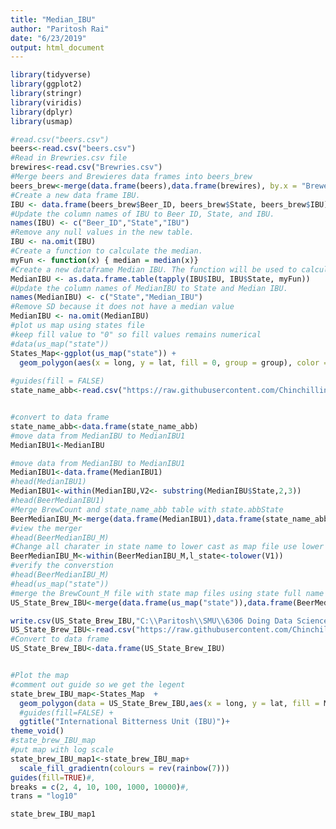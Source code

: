 ```yaml
---
title: "Median_IBU"
author: "Paritosh Rai"
date: "6/23/2019"
output: html_document
---
```


```r

library(tidyverse)
library(ggplot2)
library(stringr)
library(viridis)
library(dplyr)
library(usmap)

#read.csv("beers.csv")
beers<-read.csv("beers.csv")
#Read in Brewries.csv file
brewires<-read.csv("Brewries.csv")
#Merge beers and Brewieres data frames into beers_brew
beers_brew<-merge(data.frame(beers),data.frame(brewires), by.x = "Brewery_id",by.y="Brew_ID")
#Create a new data frame IBU. 
IBU <- data.frame(beers_brew$Beer_ID, beers_brew$State, beers_brew$IBU)
#Update the column names of IBU to Beer ID, State, and IBU.
names(IBU) <- c("Beer_ID","State","IBU")
#Remove any null values in the new table.
IBU <- na.omit(IBU)
#Create a function to calculate the median.
myFun <- function(x) { median = median(x)}
#Create a new dataframe Median IBU. The function will be used to calculate median IBU per-state.
MedianIBU <- as.data.frame.table(tapply(IBU$IBU, IBU$State, myFun))
#Update the column names of MedianIBU to State and Median IBU.
names(MedianIBU) <- c("State","Median_IBU")
#Remove SD because it does not have a median value
MedianIBU <- na.omit(MedianIBU)
#plot us map using states file 
#keep fill value to "0" so fill values remains numerical
#data(us_map("state"))
States_Map<-ggplot(us_map("state")) + 
  geom_polygon(aes(x = long, y = lat, fill = 0, group = group), color = "white")
 
#guides(fill = FALSE) 
state_name_abb<-read.csv("https://raw.githubusercontent.com/Chinchillin1981/CaseStudy1_Matt_Paritosh/a5e17a7b0820dcee785e006653d05874465fc2e7/state_name_abb.csv", header=FALSE,sep=",")


#convert to data frame
state_name_abb<-data.frame(state_name_abb)
#move data from MedianIBU to MedianIBU1
MedianIBU1<-MedianIBU

#move data from MedianIBU to MedianIBU1
MedianIBU1<-data.frame(MedianIBU1)
#head(MedianIBU1)
MedianIBU1<-within(MedianIBU,V2<- substring(MedianIBU$State,2,3))
#head(BeerMedianIBU1)
#Merge BrewCount and state_name_abb table with state.abbState
BeerMedianIBU_M<-merge(data.frame(MedianIBU1),data.frame(state_name_abb),by.x="V2",by.y="V2")
#view the merger
#head(BeerMedianIBU_M)
#Change all charater in state name to lower cast as map file use lower case for statename
BeerMedianIBU_M<-within(BeerMedianIBU_M,l_state<-tolower(V1))
#verify the converstion
#head(BeerMedianIBU_M)
#head(us_map("state"))
#merge the BrewCount_M file with state map files using state full name
US_State_Brew_IBU<-merge(data.frame(us_map("state")),data.frame(BeerMedianIBU_M),by.x = "full",by.y="V1")

write.csv(US_State_Brew_IBU,"C:\\Paritosh\\SMU\\6306 Doing Data Science\\Case_Study_1\\CaseStudy1_Matt_Paritosh\\IBU0.csv")
US_State_Brew_IBU<-read.csv("https://raw.githubusercontent.com/Chinchillin1981/CaseStudy1_Matt_Paritosh/master/US_State_Brew_IBU.csv", header=TRUE,sep=",")
#Convert to data frame
US_State_Brew_IBU<-data.frame(US_State_Brew_IBU)


#Plot the map
#comment out guide so we get the legent
state_brew_IBU_map<-States_Map  +
  geom_polygon(data = US_State_Brew_IBU,aes(x = long, y = lat, fill = Median_IBU , group = group),color = "white") +
  #guides(fill=FALSE) +
  ggtitle("International Bitterness Unit (IBU)")+ 
theme_void()
#state_brew_IBU_map 
#put map with log scale
state_brew_IBU_map1<-state_brew_IBU_map+
  scale_fill_gradientn(colours = rev(rainbow(7)))
guides(fill=TRUE)#,
breaks = c(2, 4, 10, 100, 1000, 10000)#,
trans = "log10"

state_brew_IBU_map1

```